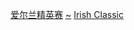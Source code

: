 {{Navbox
|bodyclass=hlist

|name = Irish Classic
|title = [[斯诺克爱尔兰精英赛]]
|list1 = 
*[[2007年爱尔兰精英赛|2007]]
* [[2008年爱尔兰精英赛|2008]]
* [[2009年爱尔兰精英赛|2009]]
* [[2010年爱尔兰精英赛|2010]]
* [[2011年爱尔兰精英赛|2011]]
}}<noinclude>
[[Category:斯诺克模板|爱尔兰精英赛]]
[[Category:斯诺克爱尔兰精英赛|~]]
[[Category:斯诺克赛事导航模板|Irish Classic]]
</noinclude>